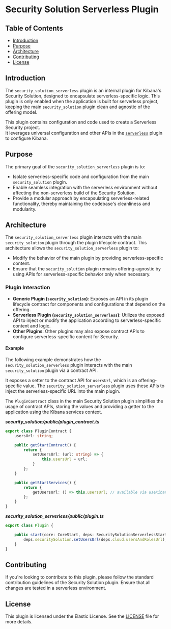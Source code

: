 # **Security Solution Serverless Plugin**

## **Table of Contents**
- [Introduction](#introduction)
- [Purpose](#purpose)
- [Architecture](#architecture)
- [Contributing](#contributing)
- [License](#license)

## **Introduction**
The `security_solution_serverless` plugin is an internal plugin for Kibana's Security Solution, designed to encapsulate serverless-specific logic. 
This plugin is only enabled when the application is built for serverless project, keeping the main `security_solution` plugin clean and agnostic of the offering model.

This plugin contains configuration and code used to create a Serverless Security project.  
It leverages universal configuration and other APIs in the [`serverless`](../serverless/README.mdx) plugin to configure Kibana.

## **Purpose**
The primary goal of the `security_solution_serverless` plugin is to:
- Isolate serverless-specific code and configuration from the main `security_solution` plugin.
- Enable seamless integration with the serverless environment without affecting the non-serverless build of the Security Solution.
- Provide a modular approach by encapsulating serverless-related functionality, thereby maintaining the codebase's cleanliness and modularity.

## **Architecture**
The `security_solution_serverless` plugin interacts with the main `security_solution` plugin through the plugin lifecycle contract. 
This architecture allows the `security_solution_serverless` plugin to:
- Modify the behavior of the main plugin by providing serverless-specific content.
- Ensure that the `security_solution` plugin remains offering-agnostic by using APIs for serverless-specific behavior only when necessary.

### **Plugin Interaction**
- **Generic Plugin (`security_solution`)**: Exposes an API in its plugin lifecycle contract for components and configurations that depend on the offering.
- **Serverless Plugin (`security_solution_serverless`)**: Utilizes the exposed API to inject or modify the application according to serverless-specific content and logic.
- **Other Plugins**: Other plugins may also expose contract APIs to configure serverless-specific content for Security. 

#### **Example**

The following example demonstrates how the `security_solution_serverless` plugin interacts with the main `security_solution` plugin via a contract API. 

It exposes a setter to the contract API for `usersUrl`, which is an offering-specific value. The `security_solution_serverless` plugin uses these APIs to inject the serverless-specific URL into the main plugin.

The `PluginContract` class in the main Security Solution plugin simplifies the usage of contract APIs, storing the values and providing a getter to the application using the Kibana services context.

___security_solution/public/plugin_contract.ts___
```typescript
export class PluginContract {
    usersUrl: string;

    public getStartContract() {
        return {
            setUsersUrl: (url: string) => { 
                this.usersUrl = url;
            }
        };
    }

    public getStartServices() {
        return {
            getUsersUrl: () => this.usersUrl; // available via useKibana().services.getUsersUrl()
        };
    }
}
```

___security_solution_serverless/public/plugin.ts___
```typescript
export class Plugin {

    public start(core: CoreStart, deps: SecuritySolutionServerlessStartDeps) {
        deps.securitySolution.setUsersUrl(deps.cloud.usersAndRolesUrl);
    }
}
```

## **Contributing**
If you're looking to contribute to this plugin, please follow the standard contribution guidelines of the Security Solution plugin. Ensure that all changes are tested in a serverless environment.

## **License**
This plugin is licensed under the Elastic License. See the [LICENSE](../../../LICENSE.txt) file for more details.
